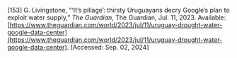 \[153\]	G. Livingstone, “‘It’s pillage’: thirsty Uruguayans decry Google’s plan to exploit water supply,” *The Guardian*, The Guardian, Jul. 11, 2023\. Available: [https://www.theguardian.com/world/2023/jul/11/uruguay-drought-water-google-data-center](https://www.theguardian.com/world/2023/jul/11/uruguay-drought-water-google-data-center). \[Accessed: Sep. 02, 2024\]